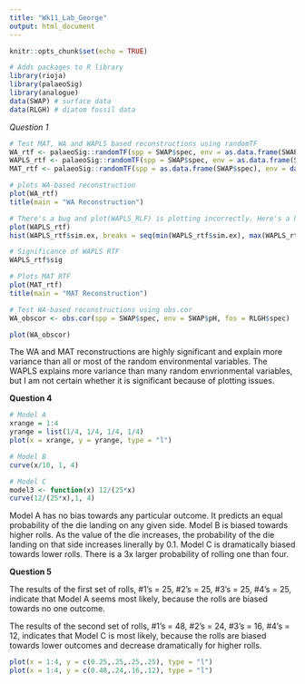 ```yaml
---
title: "Wk11_Lab_George"
output: html_document
---
```


```r
knitr::opts_chunk$set(echo = TRUE)
```


```r
# Adds packages to R library
library(rioja)
library(palaeoSig)
library(analogue)
data(SWAP) # surface data
data(RLGH) # diatom fossil data
```

*Question 1*
```r
# Test MAT, WA and WAPLS based reconstructions using randomTF
WA_rtf <- palaeoSig::randomTF(spp = SWAP$spec, env = as.data.frame(SWAP$pH), fos = RLGH$spec, fun = WA)
WAPLS_rtf <- palaeoSig::randomTF(spp = SWAP$spec, env = as.data.frame(SWAP$pH), fos = RLGH$spec, fun = WAPLS)
MAT_rtf <- palaeoSig::randomTF(spp = as.data.frame(SWAP$spec), env = data.frame(pH = SWAP$pH), fos = as.data.frame(RLGH$spec), fun = MAT)

# plots WA-based reconstruction
plot(WA_rtf)
title(main = "WA Reconstruction")

# There's a bug and plot(WAPLS_RLF) is plotting incorrectly. Here's a histogram of the values and the significance.
plot(WAPLS_rtf)
hist(WAPLS_rtf$sim.ex, breaks = seq(min(WAPLS_rtf$sim.ex), max(WAPLS_rtf$sim.ex), length = 20))

# Significance of WAPLS RTF
WAPLS_rtf$sig

# Plots MAT RTF
plot(MAT_rtf)
title(main = "MAT Reconstruction")

```



```r
# Test WA-based reconstructions using obs.cor
WA_obscor <- obs.cor(spp = SWAP$spec, env = SWAP$pH, fos = RLGH$spec)

plot(WA_obscor)
```
The WA and MAT reconstructions are highly significant and explain more variance than all or most of the random environmental variables. The WAPLS explains more variance than many random envrionmental variables, but I am not certain whether it is significant because of plotting issues.



**Question 4**

```r
# Model A
xrange = 1:4
yrange = list(1/4, 1/4, 1/4, 1/4)
plot(x = xrange, y = yrange, type = "l")

# Model B
curve(x/10, 1, 4)

# Model C
model3 <- function(x) 12/(25*x)
curve(12/(25*x),1, 4)
```

Model A has no bias towards any particular outcome. It predicts an equal probability of the die landing on any given side. Model B is biased towards higher rolls. As the value of the die increases, the probability of the die landing on that side increases linerally by 0.1. Model C is dramatically biased towards lower rolls. There is a 3x larger probability of rolling one than four.

**Question 5**

The results of the first set of rolls, #1’s = 25, #2’s = 25, #3’s = 25, #4’s = 25, indicate that Model A seems most likely, because the rolls are biased towards no one outcome. 

The results of the second set of rolls, #1’s = 48, #2’s = 24, #3’s = 16, #4’s = 12, indicates that Model C is most likely, because the rolls are biased towards lower outcomes and decrease dramatically for higher rolls.

```r
plot(x = 1:4, y = c(0.25,.25,.25,.25), type = "l")
plot(x = 1:4, y = c(0.48,.24,.16,.12), type = "l")
```


